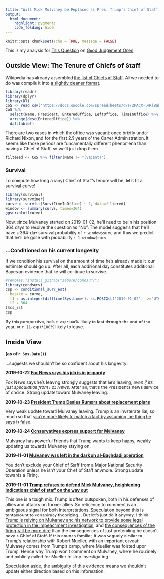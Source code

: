 ```yaml
---
title: "Will Mick Mulvaney be Replaced as Pres. Trump's Chief of Staff by 2020-01-01?"
output:
  html_document:
    highlight: pygments
    code_folding: hide
---
```


```r
knitr::opts_chunk$set(echo = TRUE, message = FALSE)
```

This is my analysis for [This Question](https://www.gjopen.com/questions/1100-will-mick-mulvaney-cease-to-be-white-house-chief-of-staff-before-1-january-2020) on [Good Judgement Open](https://www.gjopen.com/).

## Outside View: The Tenure of Chiefs of Staff

Wikipedia has already assembled [the list of Chiefs of Staff](https://en.wikipedia.org/wiki/White_House_Chief_of_Staff#List_of_White_House_chiefs_of_staff). All we needed to do was compile it into [a slightly cleaner format](https://docs.google.com/spreadsheets/d/e/2PACX-1vRlBabaJaIBmcqvF4QR4uF2megpcCpffX6doQbJaVWq8fMcfmW_iIdqs7iuYvi6LrtJkG5XjXnrybdg/pubhtml?gid=174141588&single=true).

```r
library(readr)
library(dplyr)
library(DT)
CoS <- read_csv('https://docs.google.com/spreadsheets/d/e/2PACX-1vRlBabaJaIBmcqvF4QR4uF2megpcCpffX6doQbJaVWq8fMcfmW_iIdqs7iuYvi6LrtJkG5XjXnrybdg/pub?gid=174141588&single=true&output=csv')
CoS %>%
  select(Name, President, EnteredOffice, LeftOffice, TimeInOffice) %>%
  arrange(desc(EnteredOffice)) %>%
  datatable()
```

There are two cases in which the office was vacant: once briefly under Richard Nixon, and for the first 2.5 years of the Carter Administration. It seems like those periods are fundamentally different phenomena than having a Chief of Staff, so we'll just drop them.

```r
filtered <- CoS %>% filter(Name != "(Vacant)")
```

### Survival

To compute how long a (any) Chief of Staff's tenure will be, let's fit a survival curve!

```r
library(survival)
library(survminer)
curve <- survfit(Surv(TimeInOffice) ~ 1, data=filtered)
window <- summary(curve, times=364)
ggsurvplot(curve)
```

Now, since Mulvaney started on 2019-01-02, he'll need to be in his position 364 days to resolve the question as "No". The model suggests that he'll have a 364-day survival probability of `r window$surv`, and thus we predict that he'll be gone with probability `r 1-window$surv`

### ...Conditioned on his current longevity

If we condition his survival on the amount of time he's already made it, our estimate should go up. After all, each additional day constitutes additional Bayesian evidence that he will continue to survive.

```r
#remotes::install_github("zabore/condsurv")
library(condsurv)
csp <- conditional_surv_est(
  basekm = curve,
  t1 = as.integer(difftime(Sys.time(), as.POSIXct('2019-01-02', tz="UTC"), units="days")),
  t2 = 364
)$cs_est
csp
```

By this perspective, he's `r csp*100`% likely to last through the end of the year, or `r (1-csp)*100`% likely to leave.

## Inside View

**(as of `r Sys.Date()`)**

...suggests we shouldn't be so confident about his longevity:

**2019-10-22 [Fox News says his job is in jeopardy](https://www.foxnews.com/media/mick-mulvaney-struggles-as-white-house-leaks-say-his-job-is-in-jeopardy)**

Fox News says he's leaving strongly suggests that he's leaving, *even if its just speculation from Fox News*. After all, that's the President's news service of choice. Strong update toward Mulvaney leaving.

**2019-10-23 [President Trump Denies Rumors about replacement plans](https://www.politico.com/news/2019/10/23/trump-replace-chief-of-staff-mulvaney-055585)**

Very weak update toward Mulvaney leaving. Trump is an inveterate liar, so much so that [you're more likely to match a fact by assuming the thing he says is false](https://www.politifact.com/personalities/donald-trump/).

**2019-10-24 [Conservatives express support for
Mulvaney](https://www.politico.com/news/2019/10/24/mick-mulvaney-support-conservatives-056618)**

Mulvaney has powerful Friends that Trump wants to keep happy, weakly updating us towards Mulvaney staying on.

**2019-11-01 [Mulvaney was left in the dark on al-Baghdadi operation](https://www.nbcnews.com/politics/national-security/mulvaney-was-left-dark-al-baghdadi-operation-n1073731)**

You don't exclude your Chief of Staff from a Major National Security Operation unless he isn't your Chief of Staff anymore. Strong update towards a Firing.

**2019-11-01 [Trump refuses to defend Mick Mulvaney, heightening indications chief of staff on the way out](https://www.washingtonexaminer.com/news/trump-does-not-defend-mick-mulvaney-amid-speculation-chief-of-staff-is-on-the-way-out)**

This one is a tough mix. Trump is often outspoken, both in his defenses of allies and attacks on former allies. So reticence to comment is an ambiguous signal for both interpretations. Speculation beyond this is tantamount to conspiracy theorizing... But let's just do it anyway. I think [Trump is relying on Mulvaney and his network to provide some legal protection in the impeachment investigation](https://www.cnn.com/2019/11/02/politics/robert-blair-mulvaney-aide-declines-to-testify/index.html), and [the consequences of the firing will be more dire](https://www.theatlantic.com/politics/archive/2019/10/mick-mulvaney-impeachment/600313/) than the consequences of just pretending he doesn't have a Chief of Staff. If this sounds familiar, it was vaguely similar to Trump's relationship with Robert Mueller, with an important caveat: Mulvaney comes from Trump's camp, where Mueller was foisted upon Trump. Hence why Trump won't comment on Mulvaney, where he routinely and publicly called for Mueller to stop investigating.

Speculation aside, the ambiguity of this evidence means we shouldn't update either direction based on this information.
